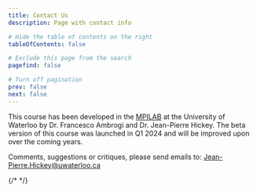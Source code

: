 ```yaml
---
title: Contact Us
description: Page with contact info

# Hide the table of contents on the right
tableOfContents: false

# Exclude this page from the search
pagefind: false

# Turn off pagination
prev: false
next: false
---
```


This course has been developed in the [MPILAB](https://www.mpilab.ca) at the University of Waterloo by Dr. Francesco Ambrogi and Dr. Jean-Pierre Hickey. The beta version of this course was launched in Q1 2024 and will be improved upon over the coming years.

Comments, suggestions or critiques, please send emails to: [Jean-Pierre.Hickey@uwaterloo.ca](Jean-Pierre.Hickey@uwaterloo.ca)

<Feedback />

{/* <Comments /> */}
